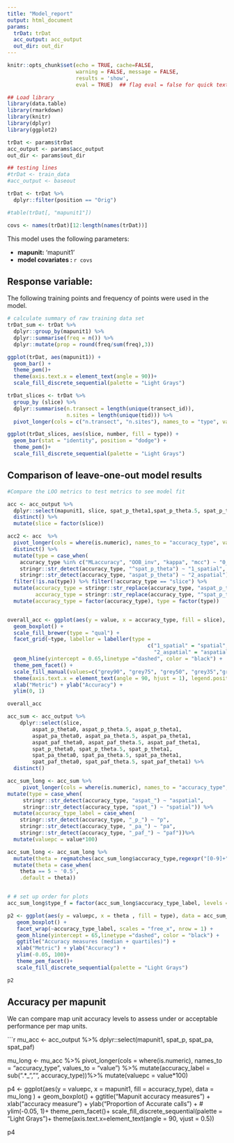 ```yaml
---
title: "Model_report"
output: html_document
params:
  trDat: trDat
  acc_output: acc_output
  out_dir: out_dir
---
```


```r
knitr::opts_chunk$set(echo = TRUE, cache=FALSE,
                      warning = FALSE, message = FALSE,
                      results = 'show',
                      eval = TRUE)  ## flag eval = false for quick text edits

```


```r

## Load library
library(data.table)
library(rmarkdown)
library(knitr)
library(dplyr)
library(ggplot2)

trDat <- params$trDat
acc_output <- params$acc_output
out_dir <- params$out_dir

## testing lines
#trDat <- train_data
#acc_output <- baseout


```


```r
trDat <- trDat %>% 
  dplyr::filter(position == "Orig")

#table(trDat[, "mapunit1"])

covs <- names(trDat)[12:length(names(trDat))]

```


This model uses the following parameters: 

* **mapunit:** 'mapunit1'
* **model covariates : ** `r covs`


## Response variable: 

The following training points and frequency of points were used in the model.

```r

# calculate summary of raw training data set
trDat_sum <- trDat %>%
  dplyr::group_by(mapunit1) %>%
  dplyr::summarise(freq = n()) %>%
  dplyr::mutate(prop = round(freq/sum(freq),3))

ggplot(trDat, aes(mapunit1)) +
  geom_bar() + 
  theme_pem()+
  theme(axis.text.x = element_text(angle = 90))+
  scale_fill_discrete_sequential(palette = "Light Grays")

trDat_slices <- trDat %>%
  group_by (slice) %>%
  dplyr::summarise(n.transect = length(unique(transect_id)),
                   n.sites = length(unique(tid))) %>% 
  pivot_longer(cols = c("n.transect", "n.sites"), names_to = "type", values_to = "number")

ggplot(trDat_slices, aes(slice, number, fill = type)) +
  geom_bar(stat = "identity", position = "dodge") + 
  theme_pem()+
  scale_fill_discrete_sequential(palette = "Light Grays")

```


## Comparison of leave-one-out model results

```r

#Compare the LOO metrics to test metrics to see model fit 

acc <- acc_output %>%    
  dplyr::select(mapunit1, slice, spat_p_theta1,spat_p_theta.5, spat_p_theta0,      aspat_p_theta1,aspat_p_theta.5, aspat_p_theta0 ) %>%
  distinct() %>% 
  mutate(slice = factor(slice))

acc2 <- acc  %>%
  pivot_longer(cols = where(is.numeric), names_to = "accuracy_type", values_to = "value") %>%
  distinct() %>%
  mutate(type = case_when(
    accuracy_type %in% c("MLaccuracy", "OOB_inv", "kappa", "mcc") ~ "0_machine",
    stringr::str_detect(accuracy_type, "^spat_p_theta") ~ "1_spatial",
    stringr::str_detect(accuracy_type, "aspat_p_theta") ~ "2_aspatial")) %>%
  filter(!is.na(type)) %>% filter(!accuracy_type == "slice") %>%
  mutate(accuracy_type = stringr::str_replace(accuracy_type, "aspat_p_theta_", "\u0398 "),
         accuracy_type = stringr::str_replace(accuracy_type, "^spat_p_theta_", "\u0398 ")) %>%
  mutate(accuracy_type = factor(accuracy_type), type = factor(type))


overall_acc <- ggplot(aes(y = value, x = accuracy_type, fill = slice), data = acc2 ) + 
  geom_boxplot() +
  scale_fill_brewer(type = "qual") +
  facet_grid(~type, labeller = labeller(type = 
                                             c("1_spatial" = "spatial",
                                               "2_aspatial" = "aspatial")), scales = "free_x")+
  geom_hline(yintercept = 0.65,linetype ="dashed", color = "black") + 
  theme_pem_facet() +
  scale_fill_manual(values=c("grey90", "grey75", "grey50", "grey35","grey10"))+
  theme(axis.text.x = element_text(angle = 90, hjust = 1), legend.position="none") +
  xlab("Metric") + ylab("Accuracy") + 
  ylim(0, 1)

overall_acc
```


```r

acc_sum <- acc_output %>%
    dplyr::select(slice,
        aspat_p_theta0, aspat_p_theta.5, aspat_p_theta1,
        aspat_pa_theta0, aspat_pa_theta.5, aspat_pa_theta1,
        aspat_paf_theta0, aspat_paf_theta.5, aspat_paf_theta1,
        spat_p_theta0, spat_p_theta.5, spat_p_theta1,
        spat_pa_theta0, spat_pa_theta.5, spat_pa_theta1,
        spat_paf_theta0, spat_paf_theta.5, spat_paf_theta1) %>%
  distinct()

acc_sum_long <- acc_sum %>%
     pivot_longer(cols = where(is.numeric), names_to = "accuracy_type", values_to = "value") %>%
mutate(type = case_when(
     stringr::str_detect(accuracy_type, "aspat_") ~ "aspatial",
     stringr::str_detect(accuracy_type, "spat_") ~ "spatial")) %>%
  mutate(accuracy_type_label = case_when(
    stringr::str_detect(accuracy_type, "_p_") ~ "p",
    stringr::str_detect(accuracy_type, "_pa_") ~ "pa",
    stringr::str_detect(accuracy_type, "_paf_") ~ "paf"))%>%
  mutate(valuepc = value*100)

acc_sum_long <- acc_sum_long %>%
  mutate(theta = regmatches(acc_sum_long$accuracy_type,regexpr("[0-9]+",acc_sum_long$accuracy_type))) %>%
  mutate(theta = case_when(
    theta == 5 ~ '0.5', 
    .default = theta))


# # set up order for plots 
acc_sum_long$type_f = factor(acc_sum_long$accuracy_type_label, levels = c("p" ,"pa", "paf"))

p2 <- ggplot(aes(y = valuepc, x = theta , fill = type), data = acc_sum_long ) +
   geom_boxplot() +
   facet_wrap(~accuracy_type_label, scales = "free_x", nrow = 1) +
   geom_hline(yintercept = 65,linetype ="dashed", color = "black") +
   ggtitle("Accuracy measures (median + quartiles)") +
   xlab("Metric") + ylab("Accuracy") +
   ylim(-0.05, 100)+
   theme_pem_facet()+
   scale_fill_discrete_sequential(palette = "Light Grays")

p2

```


## Accuracy per mapunit

We can compare map unit accuracy levels to assess under or acceptable performance per map units. 

```r
mu_acc <- acc_output %>% 
  dplyr::select(mapunit1, spat_p, spat_pa, spat_paf)

mu_long <- mu_acc %>%
     pivot_longer(cols = where(is.numeric), names_to = "accuracy_type", values_to = "value") %>%
  mutate(accuracy_label = sub(".*_", "", accuracy_type))%>%
  mutate(valuepc = value*100)


p4 <- ggplot(aes(y = valuepc, x = mapunit1, fill = accuracy_type), data = mu_long ) + 
   geom_boxplot() +
   ggtitle("Mapunit accuracy measures ") + 
   xlab("accuracy measure") + ylab("Proportion of Accurate calls") +
  # ylim(-0.05, 1)+
   theme_pem_facet()+ 
   scale_fill_discrete_sequential(palette = "Light Grays")+
  theme(axis.text.x=element_text(angle = 90, vjust = 0.5))
  
p4

